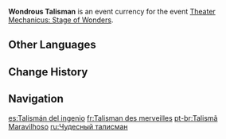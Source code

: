 {{Item Infobox
|id           = 000130
|image        = Item Peace Talisman.png
|type         = Event Items
|group        = Event Currencies
|event        = Theater Mechanicus: Stage of Wonders
|quality      = 4
|description  = A mysterious talisman obtained by playing Theater Mechanicus: Stage of Wonders. Exchange them with Komakata for some precious items.
|source1      = [[Theater Mechanicus: Stage of Wonders]]
}}
'''Wondrous Talisman''' is an event currency for the event [[Theater Mechanicus: Stage of Wonders]].

==Other Languages==
{{Other Languages
|en      = Wondrous Talisman
|zhs     = 灵妙玉符
|zhs_rm  = Língmiào Yù Fú
|zht     = 靈妙玉符
|zht_rm  = Língmiào Yù Fú
|zh_tl   = Wondrous Jade Talisman
|ja      = 霊妙玉佩
|ja_rm   = Reimyou Gyokuhai{{Assumed}}
|ja_tl   = Wondrous Jade Talisman
|ko      = 신묘한 옥 장신구
|ko_rm   = Sinmyohan Ok Jangsingu
|ko_tl   = Mysterious Jade Accessory
|es      = Talismán del ingenio
|es_tl   = Talisman of Ingenuity
|fr      = Talisman des merveilles
|fr_tl   = Talisman of Wonders
|ru      = Чудесный талисман
|ru_tl   = Wondrous Talisman
|th      = Wondrous Talisman
|vi      = Bùa Diệu Kỳ
|vi_tl   = 
|de      = Wundersamer Talisman
|de_tl   = Strange Talisman
|id      = Wondrous Talisman
|pt      = Talismã Maravilhoso
|pt_tl   = 
}}

==Change History==
{{Change History|2.0}}

==Navigation==
{{Precious Navbox|Currency}}

[[es:Talismán del ingenio]]
[[fr:Talisman des merveilles]]
[[pt-br:Talismã Maravilhoso]]
[[ru:Чудесный талисман]]